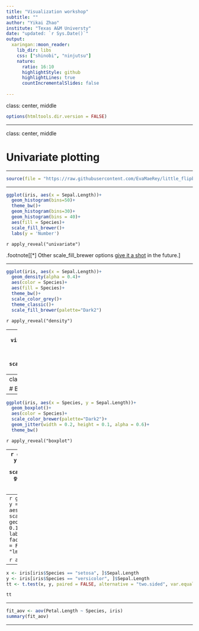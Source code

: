```yaml
---
title: "Visualization workshop"
subtitle: ""
author: "Yikai Zhao"
institute: "Texas A&M Universty"
date: "updated: `r Sys.Date()`"
output:
  xaringan::moon_reader:
    lib_dir: libs
    css: ["shinobi", "ninjutsu"]
    nature:
      ratio: 16:10
      highlightStyle: github
      highlightLines: true
      countIncrementalSlides: false
      
---
```


class: center, middle


```r
options(htmltools.dir.version = FALSE)
```

---

class: center, middle

# Univariate plotting


---

```r
source(file = "https://raw.githubusercontent.com/EvaMaeRey/little_flipbooks_library/master/xaringan_reveal_parentheses_balanced.R")
```

---

```r
ggplot(iris, aes(x = Sepal.Length))+
  geom_histogram(bins=50)+
  theme_bw()+
  geom_histogram(bins=30)+
  geom_histogram(bins = 40)+
  aes(fill = Species)+
  scale_fill_brewer()+
  labs(y = 'Number')
```

`r apply_reveal("univariate")`

.footnote[[*] Other scale_fill_brewer options [give it a shot](http://www.cookbook-r.com/Graphs/Colors_(ggplot2)/) in the future.]

---

```r
ggplot(iris, aes(x = Sepal.Length))+
  geom_density(alpha = 0.4)+
  aes(color = Species)+
  aes(fill = Species)+
  theme_bw()+
  scale_color_grey()+ 
  theme_classic()+
  scale_fill_brewer(palette="Dark2")
```

`r apply_reveal("density")`

---
```r
# Univariate variable visualization
ggplot(iris, aes(x = Species, fill = Species))+
  geom_bar()+
  theme_bw()+
  scale_color_grey()+ 
  scale_fill_brewer(palette="Dark2")+
  ylim(c(0, 75))
```

`r apply_reveal("barplot")`


---
class: center, middle


# Bivariate visualization

---

```r
ggplot(iris, aes(x = Species, y = Sepal.Length))+
  geom_boxplot()+
  aes(color = Species)+
  scale_color_brewer(palette="Dark2")+
  geom_jitter(width = 0.2, height = 0.1, alpha = 0.6)+
  theme_bw()
```

`r apply_reveal("boxplot")`

---
```r
ggplot(iris, aes(x = Sepal.Width, y = Sepal.Length))+
  geom_point()+
  aes(color = Species)+
  scale_color_brewer(palette="Dark2")+
  geom_jitter(width = 0.2, height = 0.1, alpha = 0.6)+
  theme_bw()+
  labs(col = "")
```

`r apply_reveal("dotplot")`

---
```r

ggplot(iris, aes(x = Sepal.Width, y = Sepal.Length))+
  geom_point()+
  aes(color = Species)+
  scale_color_brewer(palette="Dark2")+
  geom_jitter(width = 0.2, height = 0.1, alpha = 0.6)+
  theme_bw()+
  labs(col = "")+
  facet_wrap(~Species)+
  geom_smooth(se = F)+
  geom_smooth(se= F, method = "lm", lty = "dotted")
```


`r apply_reveal("facet_plot")`

---
```r
x <- iris[iris$Species == "setosa", ]$Sepal.Length
y <- iris[iris$Species == "versicolor", ]$Sepal.Length
tt <- t.test(x, y, paired = FALSE, alternative = "two.sided", var.equal = TRUE)

tt
```
---


```r
fit_aov <- aov(Petal.Length ~ Species, iris)
summary(fit_aov)
```

---